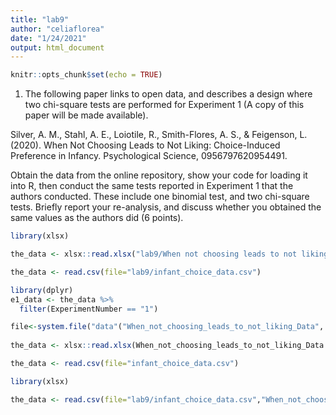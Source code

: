 ```yaml
---
title: "lab9"
author: "celiaflorea"
date: "1/24/2021"
output: html_document
---
```


```r
knitr::opts_chunk$set(echo = TRUE)
```

1. The following paper links to open data, and describes a design where two chi-square tests are performed for Experiment 1 (A copy of this paper will be made available).

Silver, A. M., Stahl, A. E., Loiotile, R., Smith-Flores, A. S., & Feigenson, L. (2020). When Not Choosing Leads to Not Liking: Choice-Induced Preference in Infancy. Psychological Science, 0956797620954491.

Obtain the data from the online repository, show your code for loading it into R, then conduct the same tests reported in Experiment 1 that the authors conducted. These include one binomial test, and two chi-square tests. Briefly report your re-analysis, and discuss whether you obtained the same values as the authors did (6 points).


```r

library(xlsx)

the_data <- xlsx::read.xlsx("lab9/When not choosing leads to not liking_Data.xlsx", sheetIndex = 1)

the_data <- read.csv(file="lab9/infant_choice_data.csv")

library(dplyr)
e1_data <- the_data %>%
  filter(ExperimentNumber == "1")
```

```r

file<-system.file("data"("When_not_choosing_leads_to_not_liking_Data", package = "xlsx"))
                   
the_data <- xlsx::read.xlsx(When_not_choosing_leads_to_not_liking_Data.xlsx, sheetIndex = 1)

the_data <- read.csv(file="infant_choice_data.csv")


```

```r

library(xlsx)

the_data <- read.csv(file="lab9/infant_choice_data.csv","When_not_choosing_leads_to_not_liking_Data", header = TRUE)

```


